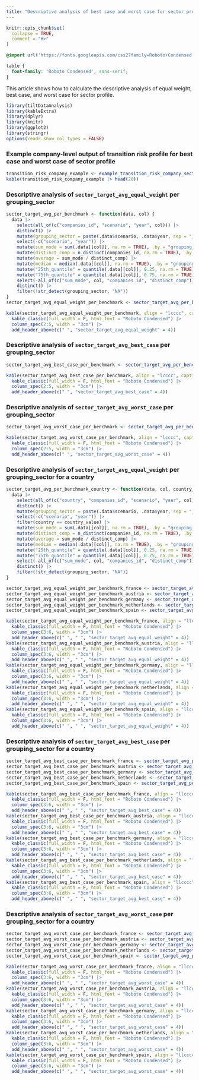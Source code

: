 ```yaml
---
title: "Descriptive analysis of best case and worst case for sector profile"
---
```


```r
knitr::opts_chunk$set(
  collapse = TRUE,
  comment = "#>"
)
```

```css
@import url('https://fonts.googleapis.com/css2?family=Roboto+Condensed:wght@400;700&display=swap');

table {
  font-family: 'Roboto Condensed', sans-serif;
}
```

This article shows how to calculate the descriptive analysis of equal weight,
best case, and worst case for sector profile.

```r
library(tiltDataAnalysis)
library(kableExtra)
library(dplyr)
library(knitr)
library(ggplot2)
library(stringr)
options(readr.show_col_types = FALSE)
```

### Example company-level output of transition risk profile for best case and worst case of sector profile 

```r
transition_risk_company_example <- example_transition_risk_company_sector_avg_best_case_worst_case()
kable(transition_risk_company_example |> head(20))
```

### Descriptive analysis of `sector_target_avg_equal_weight` per grouping_sector

```r
sector_target_avg_per_benchmark <- function(data, col) {
  data |>
    select(all_of(c("companies_id", "scenario", "year", col))) |>
    distinct() |>
    mutate(grouping_sector = paste(.data$scenario, .data$year, sep = "_")) |>
    select(-c("scenario", "year")) |>
    mutate(sum_mode = sum(.data[[col]], na.rm = TRUE), .by = "grouping_sector") |>
    mutate(distinct_comp = n_distinct(companies_id, na.rm = TRUE), .by = "grouping_sector") |>
    mutate(average = sum_mode / distinct_comp) |>
    mutate(median = median(.data[[col]], na.rm = TRUE), .by = "grouping_sector") |>
    mutate("25th_quantile" = quantile(.data[[col]], 0.25, na.rm = TRUE), .by = "grouping_sector") |>
    mutate("75th_quantile" = quantile(.data[[col]], 0.75, na.rm = TRUE), .by = "grouping_sector") |>
    select(-all_of(c("sum_mode", col, "companies_id", "distinct_comp"))) |>
    distinct() |>
    filter(!str_detect(grouping_sector, "NA"))
}
sector_target_avg_equal_weight_per_benchmark <- sector_target_avg_per_benchmark(transition_risk_company_example, "sector_target_avg_equal_weight")

kable(sector_target_avg_equal_weight_per_benchmark, align = "lcccc", caption = "Descriptive analysis of `sector_target_avg_equal_weight` per grouping_sector", escape = F) |>
  kable_classic(full_width = F, html_font = "Roboto Condensed") |>
  column_spec(2:5, width = "3cm") |>
  add_header_above(c(" ", "sector_target_avg_equal_weight" = 4))
```

### Descriptive analysis of `sector_target_avg_best_case` per grouping_sector

```r
sector_target_avg_best_case_per_benchmark <- sector_target_avg_per_benchmark(transition_risk_company_example, "sector_target_avg_best_case") 

kable(sector_target_avg_best_case_per_benchmark, align = "lcccc", caption = "Descriptive analysis of `sector_target_avg_best_case` per grouping_sector", escape = F) |>
  kable_classic(full_width = F, html_font = "Roboto Condensed") |>
  column_spec(2:5, width = "3cm") |>
  add_header_above(c(" ", "sector_target_avg_best_case" = 4))
```

### Descriptive analysis of `sector_target_avg_worst_case` per grouping_sector

```r
sector_target_avg_worst_case_per_benchmark <- sector_target_avg_per_benchmark(transition_risk_company_example, "sector_target_avg_worst_case")

kable(sector_target_avg_worst_case_per_benchmark, align = "lcccc", caption = "Descriptive analysis of `sector_target_avg_worst_case` per grouping_sector", escape = F) |>
  kable_classic(full_width = F, html_font = "Roboto Condensed") |>
  column_spec(2:5, width = "3cm") |>
  add_header_above(c(" ", "sector_target_avg_worst_case" = 4))
```

### Descriptive analysis of `sector_target_avg_equal_weight` per grouping_sector for a country

```r
sector_target_avg_per_benchmark_country <- function(data, col, country_value) {
  data |>
    select(all_of(c("country", "companies_id", "scenario", "year", col))) |>
    distinct() |>
    mutate(grouping_sector = paste(.data$scenario, .data$year, sep = "_")) |>
    select(-c("scenario", "year")) |>
    filter(country == country_value) |>
    mutate(sum_mode = sum(.data[[col]], na.rm = TRUE), .by = "grouping_sector") |>
    mutate(distinct_comp = n_distinct(companies_id, na.rm = TRUE), .by = "grouping_sector") |>
    mutate(average = sum_mode / distinct_comp) |>
    mutate(median = median(.data[[col]], na.rm = TRUE), .by = "grouping_sector") |>
    mutate("25th_quantile" = quantile(.data[[col]], 0.25, na.rm = TRUE), .by = "grouping_sector") |>
    mutate("75th_quantile" = quantile(.data[[col]], 0.75, na.rm = TRUE), .by = "grouping_sector") |>
    select(-all_of(c("sum_mode", col, "companies_id", "distinct_comp"))) |>
    distinct() |>
    filter(!str_detect(grouping_sector, "NA"))
}

sector_target_avg_equal_weight_per_benchmark_france <- sector_target_avg_per_benchmark_country(transition_risk_company_example, "sector_target_avg_equal_weight", "france")
sector_target_avg_equal_weight_per_benchmark_austria <- sector_target_avg_per_benchmark_country(transition_risk_company_example, "sector_target_avg_equal_weight", "austria")
sector_target_avg_equal_weight_per_benchmark_germany <- sector_target_avg_per_benchmark_country(transition_risk_company_example, "sector_target_avg_equal_weight", "germany")
sector_target_avg_equal_weight_per_benchmark_netherlands <- sector_target_avg_per_benchmark_country(transition_risk_company_example, "sector_target_avg_equal_weight", "netherlands")
sector_target_avg_equal_weight_per_benchmark_spain <- sector_target_avg_per_benchmark_country(transition_risk_company_example, "sector_target_avg_equal_weight", "spain")
```

```r
kable(sector_target_avg_equal_weight_per_benchmark_france, align = "llcccc", caption = "Descriptive analysis of `sector_target_avg_equal_weight` per grouping_sector for country `france`", escape = F) |>
  kable_classic(full_width = F, html_font = "Roboto Condensed") |>
  column_spec(3:6, width = "3cm") |>
  add_header_above(c(" ", " ", "sector_target_avg_equal_weight" = 4))
kable(sector_target_avg_equal_weight_per_benchmark_austria, align = "llcccc", caption = "Descriptive analysis of `sector_target_avg_equal_weight` per grouping_sector for country `austria`", escape = F) |>
  kable_classic(full_width = F, html_font = "Roboto Condensed") |>
  column_spec(3:6, width = "3cm") |>
  add_header_above(c(" ", " ", "sector_target_avg_equal_weight" = 4))
kable(sector_target_avg_equal_weight_per_benchmark_germany, align = "llcccc", caption = "Descriptive analysis of `sector_target_avg_equal_weight` per grouping_sector for country `germany`", escape = F) |>
  kable_classic(full_width = F, html_font = "Roboto Condensed") |>
  column_spec(3:6, width = "3cm") |>
  add_header_above(c(" ", " ", "sector_target_avg_equal_weight" = 4))
kable(sector_target_avg_equal_weight_per_benchmark_netherlands, align = "llcccc", caption = "Descriptive analysis of `sector_target_avg_equal_weight` per grouping_sector for country `netherlands`", escape = F) |>
  kable_classic(full_width = F, html_font = "Roboto Condensed") |>
  column_spec(3:6, width = "3cm") |>
  add_header_above(c(" ", " ", "sector_target_avg_equal_weight" = 4))
kable(sector_target_avg_equal_weight_per_benchmark_spain, align = "llcccc", caption = "Descriptive analysis of `sector_target_avg_equal_weight` per grouping_sector for country `spain`", escape = F) |>
  kable_classic(full_width = F, html_font = "Roboto Condensed") |>
  column_spec(3:6, width = "3cm") |>
  add_header_above(c(" ", " ", "sector_target_avg_equal_weight" = 4))
```

### Descriptive analysis of `sector_target_avg_best_case` per grouping_sector for a country

```r
sector_target_avg_best_case_per_benchmark_france <- sector_target_avg_per_benchmark_country(transition_risk_company_example, "sector_target_avg_best_case", "france")
sector_target_avg_best_case_per_benchmark_austria <- sector_target_avg_per_benchmark_country(transition_risk_company_example, "sector_target_avg_best_case", "austria")
sector_target_avg_best_case_per_benchmark_germany <- sector_target_avg_per_benchmark_country(transition_risk_company_example, "sector_target_avg_best_case", "germany")
sector_target_avg_best_case_per_benchmark_netherlands <- sector_target_avg_per_benchmark_country(transition_risk_company_example, "sector_target_avg_best_case", "netherlands")
sector_target_avg_best_case_per_benchmark_spain <- sector_target_avg_per_benchmark_country(transition_risk_company_example, "sector_target_avg_best_case", "spain")
```

```r
kable(sector_target_avg_best_case_per_benchmark_france, align = "llcccc", caption = "Descriptive analysis of `sector_target_avg_best_case` per grouping_sector for country `france`", escape = F) |>
  kable_classic(full_width = F, html_font = "Roboto Condensed") |>
  column_spec(3:6, width = "3cm") |>
  add_header_above(c(" ", " ", "sector_target_avg_best_case" = 4))
kable(sector_target_avg_best_case_per_benchmark_austria, align = "llcccc", caption = "Descriptive analysis of `sector_target_avg_best_case` per grouping_sector for country `austria`", escape = F) |>
  kable_classic(full_width = F, html_font = "Roboto Condensed") |>
  column_spec(3:6, width = "3cm") |>
  add_header_above(c(" ", " ", "sector_target_avg_best_case" = 4))
kable(sector_target_avg_best_case_per_benchmark_germany, align = "llcccc", caption = "Descriptive analysis of `sector_target_avg_best_case` per grouping_sector for country `germany`", escape = F) |>
  kable_classic(full_width = F, html_font = "Roboto Condensed") |>
  column_spec(3:6, width = "3cm") |>
  add_header_above(c(" ", " ", "sector_target_avg_best_case" = 4))
kable(sector_target_avg_best_case_per_benchmark_netherlands, align = "llcccc", caption = "Descriptive analysis of `sector_target_avg_best_case` per grouping_sector for country `netherlands`", escape = F) |>
  kable_classic(full_width = F, html_font = "Roboto Condensed") |>
  column_spec(3:6, width = "3cm") |>
  add_header_above(c(" ", " ", "sector_target_avg_best_case" = 4))
kable(sector_target_avg_best_case_per_benchmark_spain, align = "llcccc", caption = "Descriptive analysis of `sector_target_avg_best_case` per grouping_sector for country `spain`", escape = F) |>
  kable_classic(full_width = F, html_font = "Roboto Condensed") |>
  column_spec(3:6, width = "3cm") |>
  add_header_above(c(" ", " ", "sector_target_avg_best_case" = 4))
```

### Descriptive analysis of `sector_target_avg_worst_case` per grouping_sector for a country

```r
sector_target_avg_worst_case_per_benchmark_france <- sector_target_avg_per_benchmark_country(transition_risk_company_example, "sector_target_avg_worst_case", "france")
sector_target_avg_worst_case_per_benchmark_austria <- sector_target_avg_per_benchmark_country(transition_risk_company_example, "sector_target_avg_worst_case", "austria")
sector_target_avg_worst_case_per_benchmark_germany <- sector_target_avg_per_benchmark_country(transition_risk_company_example, "sector_target_avg_worst_case", "germany")
sector_target_avg_worst_case_per_benchmark_netherlands <- sector_target_avg_per_benchmark_country(transition_risk_company_example, "sector_target_avg_worst_case", "netherlands")
sector_target_avg_worst_case_per_benchmark_spain <- sector_target_avg_per_benchmark_country(transition_risk_company_example, "sector_target_avg_worst_case", "spain")
```

```r
kable(sector_target_avg_worst_case_per_benchmark_france, align = "llcccc", caption = "Descriptive analysis of `sector_target_avg_worst_case` per grouping_sector for country `france`", escape = F) |>
  kable_classic(full_width = F, html_font = "Roboto Condensed") |>
  column_spec(3:6, width = "3cm") |>
  add_header_above(c(" ", " ", "sector_target_avg_worst_case" = 4))
kable(sector_target_avg_worst_case_per_benchmark_austria, align = "llcccc", caption = "Descriptive analysis of `sector_target_avg_worst_case` per grouping_sector for country `austria`", escape = F) |>
  kable_classic(full_width = F, html_font = "Roboto Condensed") |>
  column_spec(3:6, width = "3cm") |>
  add_header_above(c(" ", " ", "sector_target_avg_worst_case" = 4))
kable(sector_target_avg_worst_case_per_benchmark_germany, align = "llcccc", caption = "Descriptive analysis of `sector_target_avg_worst_case` per grouping_sector for country `germany`", escape = F) |>
  kable_classic(full_width = F, html_font = "Roboto Condensed") |>
  column_spec(3:6, width = "3cm") |>
  add_header_above(c(" ", " ", "sector_target_avg_worst_case" = 4))
kable(sector_target_avg_worst_case_per_benchmark_netherlands, align = "llcccc", caption = "Descriptive analysis of `sector_target_avg_worst_case` per grouping_sector for country `netherlands`", escape = F) |>
  kable_classic(full_width = F, html_font = "Roboto Condensed") |>
  column_spec(3:6, width = "3cm") |>
  add_header_above(c(" ", " ", "sector_target_avg_worst_case" = 4))
kable(sector_target_avg_worst_case_per_benchmark_spain, align = "llcccc", caption = "Descriptive analysis of `sector_target_avg_worst_case` per grouping_sector for country `spain`", escape = F) |>
  kable_classic(full_width = F, html_font = "Roboto Condensed") |>
  column_spec(3:6, width = "3cm") |>
  add_header_above(c(" ", " ", "sector_target_avg_worst_case" = 4))
```

